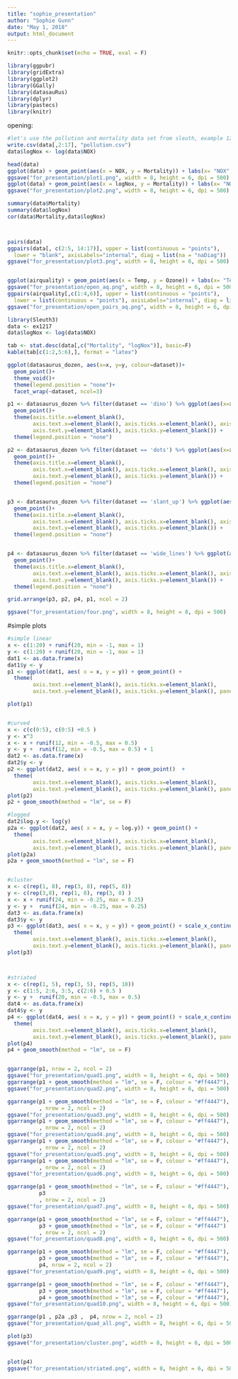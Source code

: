 ```yaml
---
title: "sophie_presentation"
author: "Sophie Gunn"
date: "May 1, 2018"
output: html_document
---
```


```r
knitr::opts_chunk$set(echo = TRUE, eval = F)
```
```r

library(ggpubr)
library(gridExtra)
library(ggplot2)
library(GGally)
library(datasauRus)
library(dplyr)
library(pastecs)
library(knitr)
```

opening:
```r
#let's use the pollution and mortality data set from sleuth, example 1217
write.csv(data[,2:17], "pollution.csv")
data$logNox <- log(data$NOX)

head(data)
ggplot(data) + geom_point(aes(x = NOX, y = Mortality)) + labs(x= "NOX", y= "Mortality" ) + theme(panel.grid.major = element_blank(), panel.grid.minor = element_blank())
ggsave("for_presentation/plot1.png", width = 8, height = 6, dpi = 500)
ggplot(data) + geom_point(aes(x = logNox, y = Mortality)) + labs(x= "NOX", y= "Mortality" ) + theme(panel.grid.major = element_blank(), panel.grid.minor = element_blank())
ggsave("for_presentation/plot2.png", width = 8, height = 6, dpi = 500)

summary(data$Mortality)
summary(data$logNox)
cor(data$Mortality,data$logNox)



pairs(data)
ggpairs(data[, c(2:5, 14:17)], upper = list(continuous = "points"),
  lower = "blank", axisLabels="internal", diag = list(na = "naDiag"))
ggsave("for_presentation/plot3.png", width = 8, height = 6, dpi = 500)


ggplot(airquality) + geom_point(aes(x = Temp, y = Ozone)) + labs(x= "Temperature (F)", y= "Mean Ozone (ppb)" )
ggsave("for_presentation/open_aq.png", width = 8, height = 6, dpi = 500)
ggpairs(airquality[,c(1:4,6)], upper = list(continuous = "points"),
  lower = list(continuous = "points"), axisLabels="internal", diag = list(na = "naDiag"))
ggsave("for_presentation/open_pairs_aq.png", width = 8, height = 6, dpi = 500)
```


```r
library(Sleuth3)
data <- ex1217
data$logNox <- log(data$NOX)

tab <- stat.desc(data[,c("Mortality", "logNox")], basic=F)
kable(tab[c(1:2,5:6),], format = "latex")
```

```r


ggplot(datasaurus_dozen, aes(x=x, y=y, colour=dataset))+
  geom_point()+
  theme_void()+
  theme(legend.position = "none")+
  facet_wrap(~dataset, ncol=3)

p1 <- datasaurus_dozen %>% filter(dataset == 'dino') %>% ggplot(aes(x=x, y=y))+
  geom_point()+
  theme(axis.title.x=element_blank(),
        axis.text.x=element_blank(), axis.ticks.x=element_blank(), axis.title.y=element_blank(),
        axis.text.y=element_blank(), axis.ticks.y=element_blank()) + 
  theme(legend.position = "none")

p2 <- datasaurus_dozen %>% filter(dataset == 'dots') %>% ggplot(aes(x=x, y=y))+
  geom_point()+
  theme(axis.title.x=element_blank(),
        axis.text.x=element_blank(), axis.ticks.x=element_blank(), axis.title.y=element_blank(),
        axis.text.y=element_blank(), axis.ticks.y=element_blank()) + 
  theme(legend.position = "none")


p3 <- datasaurus_dozen %>% filter(dataset == 'slant_up') %>% ggplot(aes(x=x, y=y))+
  geom_point()+
  theme(axis.title.x=element_blank(),
        axis.text.x=element_blank(), axis.ticks.x=element_blank(), axis.title.y=element_blank(),
        axis.text.y=element_blank(), axis.ticks.y=element_blank()) + 
  theme(legend.position = "none")


p4 <- datasaurus_dozen %>% filter(dataset == 'wide_lines') %>% ggplot(aes(x=x, y=y))+
  geom_point()+
  theme(axis.title.x=element_blank(),
        axis.text.x=element_blank(), axis.ticks.x=element_blank(), axis.title.y=element_blank(),
        axis.text.y=element_blank(), axis.ticks.y=element_blank()) + 
  theme(legend.position = "none")

grid.arrange(p3, p2, p4, p1, ncol = 2)

ggsave("for_presentation/four.png", width = 8, height = 8, dpi = 500)
```


#simple plots
```r
#simple linear
x <- c(1:20) + runif(20, min = -1, max = 1)
y <- c(1:20) + runif(20, min = -1, max = 1)
dat1 <- as.data.frame(x)
dat1$y <- y
p1 <- ggplot(dat1, aes( x = x, y = y)) + geom_point() +
  theme(
        axis.text.x=element_blank(), axis.ticks.x=element_blank(),
        axis.text.y=element_blank(), axis.ticks.y=element_blank(), panel.grid.major = element_blank(), panel.grid.minor = element_blank())

plot(p1)


#curved
x <- c(c(0:5), c(0:5) +0.5 )
y <- x^3
x <- x + runif(12, min = -0.5, max = 0.5) 
y <- y +  runif(12, min = -0.5, max = 0.5) + 1
dat2 <- as.data.frame(x)
dat2$y <- y
p2 <- ggplot(dat2, aes( x = x, y = y)) + geom_point()  +
  theme(
        axis.text.x=element_blank(), axis.ticks.x=element_blank(), 
        axis.text.y=element_blank(), axis.ticks.y=element_blank(), panel.grid.major = element_blank(), panel.grid.minor = element_blank())
plot(p2)
p2 + geom_smooth(method = "lm", se = F)

#logged
dat2$log.y <- log(y) 
p2a <- ggplot(dat2, aes( x = x, y = log.y)) + geom_point() +
  theme(
        axis.text.x=element_blank(), axis.ticks.x=element_blank(), 
        axis.text.y=element_blank(), axis.ticks.y=element_blank(), panel.grid.major = element_blank(), panel.grid.minor = element_blank())
plot(p2a)
p2a + geom_smooth(method = "lm", se = F)


#cluster
x <- c(rep(1, 8), rep(3, 8), rep(5, 8))
y <- c(rep(3,8), rep(1, 8), rep(3, 8) )
x <- x + runif(24, min = -0.25, max = 0.25) 
y <- y +  runif(24, min = -0.25, max = 0.25) 
dat3 <- as.data.frame(x)
dat3$y <- y
p3 <- ggplot(dat3, aes( x = x, y = y)) + geom_point() + scale_x_continuous(limits = c(0, 6))  + scale_y_continuous(limits = c(0, 4)) +
  theme(
        axis.text.x=element_blank(), axis.ticks.x=element_blank(), 
        axis.text.y=element_blank(), axis.ticks.y=element_blank(), panel.grid.major = element_blank(), panel.grid.minor = element_blank())
plot(p3)



#striated
x <- c(rep(1, 5), rep(3, 5), rep(5, 10))
y <- c(1:5, 2:6, 3:5, c(2:6) + 0.5 )
y <- y +  runif(20, min = -0.5, max = 0.5) 
dat4 <- as.data.frame(x)
dat4$y <- y
p4 <- ggplot(dat4, aes( x = x, y = y)) + geom_point() + scale_x_continuous(limits = c(0, 6))  + scale_y_continuous(limits = c(0, 6)) +
  theme(
        axis.text.x=element_blank(), axis.ticks.x=element_blank(), 
        axis.text.y=element_blank(), axis.ticks.y=element_blank(), panel.grid.major = element_blank(), panel.grid.minor = element_blank())
plot(p4)
p4 + geom_smooth(method = "lm", se = F)


ggarrange(p1, nrow = 2, ncol = 2)
ggsave("for_presentation/quad1.png", width = 8, height = 6, dpi = 500)
ggarrange(p1 + geom_smooth(method = "lm", se = F, colour = "#ff4447"), nrow = 2, ncol = 2)
ggsave("for_presentation/quad2.png", width = 8, height = 6, dpi = 500)

ggarrange(p1 + geom_smooth(method = "lm", se = F, colour = "#ff4447"), p2
          , nrow = 2, ncol = 2)
ggsave("for_presentation/quad3.png", width = 8, height = 6, dpi = 500)
ggarrange(p1 + geom_smooth(method = "lm", se = F, colour = "#ff4447"), p2 + geom_smooth(method = "lm", se = F, colour = "#ff4447")
          , nrow = 2, ncol = 2)
ggsave("for_presentation/quad4.png", width = 8, height = 6, dpi = 500)
ggarrange(p1 + geom_smooth(method = "lm", se = F, colour = "#ff4447"), p2a 
          , nrow = 2, ncol = 2)
ggsave("for_presentation/quad5.png", width = 8, height = 6, dpi = 500)
ggarrange(p1 + geom_smooth(method = "lm", se = F, colour = "#ff4447"), p2a + geom_smooth(method = "lm", se = F, colour = "#ff4447")
          , nrow = 2, ncol = 2)
ggsave("for_presentation/quad6.png", width = 8, height = 6, dpi = 500)

ggarrange(p1 + geom_smooth(method = "lm", se = F, colour = "#ff4447"), p2a + geom_smooth(method = "lm", se = F, colour = "#ff4447"),
          p3
          , nrow = 2, ncol = 2)
ggsave("for_presentation/quad7.png", width = 8, height = 6, dpi = 500)

ggarrange(p1 + geom_smooth(method = "lm", se = F, colour = "#ff4447"), p2a + geom_smooth(method = "lm", se = F, colour = "#ff4447"),
          p3 + geom_smooth(method = "lm", se = F, colour = "#ff4447")
          , nrow = 2, ncol = 2)
ggsave("for_presentation/quad8.png", width = 8, height = 6, dpi = 500)

ggarrange(p1 + geom_smooth(method = "lm", se = F, colour = "#ff4447"), p2a + geom_smooth(method = "lm", se = F, colour = "#ff4447"),
          p3 + geom_smooth(method = "lm", se = F, colour = "#ff4447"),
          p4, nrow = 2, ncol = 2)
ggsave("for_presentation/quad9.png", width = 8, height = 6, dpi = 500)

ggarrange(p1 + geom_smooth(method = "lm", se = F, colour = "#ff4447"), p2a + geom_smooth(method = "lm", se = F, colour = "#ff4447"),
          p3 + geom_smooth(method = "lm", se = F, colour = "#ff4447"),
          p4 + geom_smooth(method = "lm", se = F, colour = "#ff4447"), nrow = 2, ncol = 2)
ggsave("for_presentation/quad10.png", width = 8, height = 6, dpi = 500)

ggarrange(p1 , p2a ,p3 ,  p4, nrow = 2, ncol = 2)
ggsave("for_presentation/quad_all.png", width = 8, height = 6, dpi = 500)

plot(p3)
ggsave("for_presentation/cluster.png", width = 8, height = 6, dpi = 500)


plot(p4)
ggsave("for_presentation/striated.png", width = 8, height = 6, dpi = 500)
```